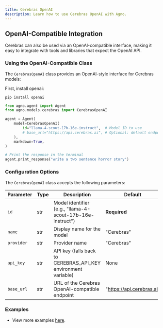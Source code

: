 ```yaml
---
title: Cerebras OpenAI
description: Learn how to use Cerebras OpenAI with Agno.
---
```


## OpenAI-Compatible Integration

Cerebras can also be used via an OpenAI-compatible interface, making it easy to integrate with tools and libraries that expect the OpenAI API.

### Using the OpenAI-Compatible Class

The `CerebrasOpenAI` class provides an OpenAI-style interface for Cerebras models:

First, install openai:

```shell
pip install openai
```


```python
from agno.agent import Agent
from agno.models.cerebras import CerebrasOpenAI

agent = Agent(
    model=CerebrasOpenAI(
        id="llama-4-scout-17b-16e-instruct",  # Model ID to use
        # base_url="https://api.cerebras.ai", # Optional: default endpoint for Cerebras
    ),
    markdown=True,
)

# Print the response in the terminal
agent.print_response("write a two sentence horror story")
```

### Configuration Options

The `CerebrasOpenAI` class accepts the following parameters:

| Parameter   | Type         | Description                                                    | Default                        |
| ----------- | ------------ | -------------------------------------------------------------- | ------------------------------ |
| `id`        | str          | Model identifier (e.g., "llama-4-scout-17b-16e-instruct")      | **Required**                   |
| `name`      | str          | Display name for the model                                     | "Cerebras"                     |
| `provider`  | str          | Provider name                                                  | "Cerebras"                     |
| `api_key`   | str          | API key (falls back to CEREBRAS_API_KEY environment variable)  | None                           |
| `base_url`  | str          | URL of the Cerebras OpenAI-compatible endpoint                 | "https://api.cerebras.ai"      |

### Examples
- View more examples [here](../examples/models/cerebras_openai). 